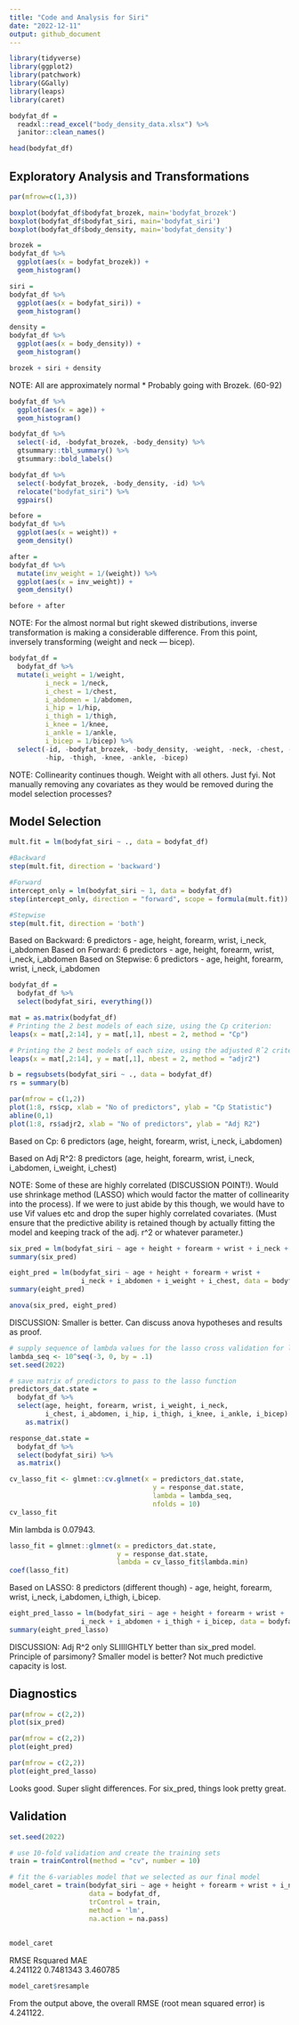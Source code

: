 ```yaml
---
title: "Code and Analysis for Siri"
date: "2022-12-11"
output: github_document
---
```


```r
library(tidyverse)
library(ggplot2)
library(patchwork)
library(GGally)
library(leaps)
library(caret)
```

```r
bodyfat_df = 
  readxl::read_excel("body_density_data.xlsx") %>%
  janitor::clean_names() 

head(bodyfat_df)
```

## Exploratory Analysis and Transformations

```r
par(mfrow=c(1,3))

boxplot(bodyfat_df$bodyfat_brozek, main='bodyfat_brozek')
boxplot(bodyfat_df$bodyfat_siri, main='bodyfat_siri')
boxplot(bodyfat_df$body_density, main='bodyfat_density')

brozek = 
bodyfat_df %>%
  ggplot(aes(x = bodyfat_brozek)) +
  geom_histogram()

siri = 
bodyfat_df %>%
  ggplot(aes(x = bodyfat_siri)) +
  geom_histogram()

density =
bodyfat_df %>%
  ggplot(aes(x = body_density)) +
  geom_histogram()

brozek + siri + density
```

NOTE: All are approximately normal
* Probably going with Brozek. (60-92)

```r
bodyfat_df %>%
  ggplot(aes(x = age)) +
  geom_histogram()
```

```r
bodyfat_df %>% 
  select(-id, -bodyfat_brozek, -body_density) %>% 
  gtsummary::tbl_summary() %>% 
  gtsummary::bold_labels()
```

```r
bodyfat_df %>% 
  select(-bodyfat_brozek, -body_density, -id) %>% 
  relocate("bodyfat_siri") %>% 
  ggpairs()
```

```r
before = 
bodyfat_df %>%
  ggplot(aes(x = weight)) +
  geom_density()

after = 
bodyfat_df %>% 
  mutate(inv_weight = 1/(weight)) %>% 
  ggplot(aes(x = inv_weight)) +
  geom_density()

before + after
```

NOTE: For the almost normal but right skewed distributions, inverse transformation is making a considerable difference. From this point, inversely transforming (weight and neck --- bicep). 

```r
bodyfat_df = 
  bodyfat_df %>%
  mutate(i_weight = 1/weight,
         i_neck = 1/neck,
         i_chest = 1/chest,
         i_abdomen = 1/abdomen,
         i_hip = 1/hip,
         i_thigh = 1/thigh,
         i_knee = 1/knee,
         i_ankle = 1/ankle,
         i_bicep = 1/bicep) %>% 
  select(-id, -bodyfat_brozek, -body_density, -weight, -neck, -chest, -abdomen,
         -hip, -thigh, -knee, -ankle, -bicep)

```


NOTE: Collinearity continues though. Weight with all others. Just fyi. Not manually removing any covariates as they would be removed during the model selection processes?

## Model Selection

```r
mult.fit = lm(bodyfat_siri ~ ., data = bodyfat_df)

#Backward
step(mult.fit, direction = 'backward')

#Forward
intercept_only = lm(bodyfat_siri ~ 1, data = bodyfat_df)
step(intercept_only, direction = "forward", scope = formula(mult.fit))

#Stepwise
step(mult.fit, direction = 'both')
```

Based on Backward: 6 predictors - age, height, forearm, wrist, i_neck, i_abdomen 
Based on Forward: 6 predictors - age, height, forearm, wrist, i_neck, i_abdomen
Based on Stepwise: 6 predictors - age, height, forearm, wrist, i_neck, i_abdomen



```r
bodyfat_df =
  bodyfat_df %>%
  select(bodyfat_siri, everything())

mat = as.matrix(bodyfat_df)
# Printing the 2 best models of each size, using the Cp criterion:
leaps(x = mat[,2:14], y = mat[,1], nbest = 2, method = "Cp")
```

```r
# Printing the 2 best models of each size, using the adjusted Rˆ2 criterion:
leaps(x = mat[,2:14], y = mat[,1], nbest = 2, method = "adjr2")
```

```r
b = regsubsets(bodyfat_siri ~ ., data = bodyfat_df)
rs = summary(b)

par(mfrow = c(1,2))
plot(1:8, rs$cp, xlab = "No of predictors", ylab = "Cp Statistic")
abline(0,1)
plot(1:8, rs$adjr2, xlab = "No of predictors", ylab = "Adj R2")
```

Based on Cp: 6 predictors (age, height, forearm, wrist, i_neck, i_abdomen)

Based on Adj R^2: 8 predictors (age, height, forearm, wrist, i_neck, i_abdomen, i_weight, i_chest)

NOTE: Some of these are highly correlated (DISCUSSION POINT!). Would use shrinkage method (LASSO) which would factor the matter of collinearity into the process). If we were to just abide by this though, we would have to use Vif values etc and drop the super highly correlated covariates. (Must ensure that the predictive ability is retained though by actually fitting the model and keeping track of the adj. r^2 or whatever parameter.)

```r
six_pred = lm(bodyfat_siri ~ age + height + forearm + wrist + i_neck + i_abdomen, data = bodyfat_df)
summary(six_pred)

eight_pred = lm(bodyfat_siri ~ age + height + forearm + wrist + 
                  i_neck + i_abdomen + i_weight + i_chest, data = bodyfat_df)
summary(eight_pred)

anova(six_pred, eight_pred)
```

DISCUSSION: Smaller is better. Can discuss anova hypotheses and results as proof.

```r
# supply sequence of lambda values for the lasso cross validation for lambda
lambda_seq <- 10^seq(-3, 0, by = .1)
set.seed(2022)

# save matrix of predictors to pass to the lasso function
predictors_dat.state =
  bodyfat_df %>% 
  select(age, height, forearm, wrist, i_weight, i_neck, 
         i_chest, i_abdomen, i_hip, i_thigh, i_knee, i_ankle, i_bicep) %>% 
    as.matrix()

response_dat.state =
  bodyfat_df %>% 
  select(bodyfat_siri) %>% 
  as.matrix()

cv_lasso_fit <- glmnet::cv.glmnet(x = predictors_dat.state,
                                    y = response_dat.state,
                                    lambda = lambda_seq,
                                    nfolds = 10)
cv_lasso_fit
```

Min lambda is 0.07943.

```r
lasso_fit = glmnet::glmnet(x = predictors_dat.state,
                           y = response_dat.state,
                           lambda = cv_lasso_fit$lambda.min)
coef(lasso_fit)
```

Based on LASSO: 8 predictors (different though) - age, height, forearm, wrist, i_neck, i_abdomen, i_thigh, i_bicep. 

```r
eight_pred_lasso = lm(bodyfat_siri ~ age + height + forearm + wrist + 
                  i_neck + i_abdomen + i_thigh + i_bicep, data = bodyfat_df)
summary(eight_pred_lasso)
```

DISCUSSION: Adj R^2 only SLIIIIGHTLY better than six_pred model. 
Principle of parsimony? Smaller model is better? Not much predictive capacity is lost.

## Diagnostics

```r
par(mfrow = c(2,2))
plot(six_pred)

par(mfrow = c(2,2))
plot(eight_pred)

par(mfrow = c(2,2))
plot(eight_pred_lasso)
```

Looks good. Super slight differences. For six_pred, things look pretty great.


## Validation

```r
set.seed(2022)

# use 10-fold validation and create the training sets
train = trainControl(method = "cv", number = 10)

# fit the 6-variables model that we selected as our final model
model_caret = train(bodyfat_siri ~ age + height + forearm + wrist + i_neck + i_abdomen,
                    data = bodyfat_df,
                    trControl = train,
                    method = 'lm',
                    na.action = na.pass)
                    
                    
model_caret
```


RMSE      Rsquared   MAE     
4.241122  0.7481343  3.460785


```r
model_caret$resample
```

From the output above, the overall RMSE (root mean squared error) is 4.241122.


